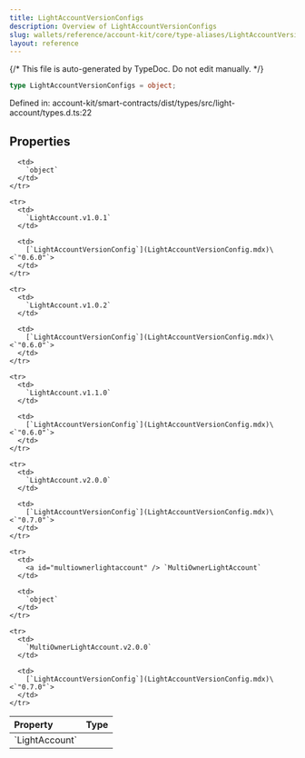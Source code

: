 ```yaml
---
title: LightAccountVersionConfigs
description: Overview of LightAccountVersionConfigs
slug: wallets/reference/account-kit/core/type-aliases/LightAccountVersionConfigs
layout: reference
---
```


{/* This file is auto-generated by TypeDoc. Do not edit manually. */}

```ts
type LightAccountVersionConfigs = object;
```

Defined in: account-kit/smart-contracts/dist/types/src/light-account/types.d.ts:22

## Properties

<table>
  <thead>
    <tr>
      <th align="left">Property</th>
      <th align="left">Type</th>
    </tr>
  </thead>

  <tbody>
    <tr>
      <td>
        <a id="lightaccount" /> `LightAccount`
      </td>

      <td>
        `object`
      </td>
    </tr>

    <tr>
      <td>
        `LightAccount.v1.0.1`
      </td>

      <td>
        [`LightAccountVersionConfig`](LightAccountVersionConfig.mdx)\<`"0.6.0"`>
      </td>
    </tr>

    <tr>
      <td>
        `LightAccount.v1.0.2`
      </td>

      <td>
        [`LightAccountVersionConfig`](LightAccountVersionConfig.mdx)\<`"0.6.0"`>
      </td>
    </tr>

    <tr>
      <td>
        `LightAccount.v1.1.0`
      </td>

      <td>
        [`LightAccountVersionConfig`](LightAccountVersionConfig.mdx)\<`"0.6.0"`>
      </td>
    </tr>

    <tr>
      <td>
        `LightAccount.v2.0.0`
      </td>

      <td>
        [`LightAccountVersionConfig`](LightAccountVersionConfig.mdx)\<`"0.7.0"`>
      </td>
    </tr>

    <tr>
      <td>
        <a id="multiownerlightaccount" /> `MultiOwnerLightAccount`
      </td>

      <td>
        `object`
      </td>
    </tr>

    <tr>
      <td>
        `MultiOwnerLightAccount.v2.0.0`
      </td>

      <td>
        [`LightAccountVersionConfig`](LightAccountVersionConfig.mdx)\<`"0.7.0"`>
      </td>
    </tr>

  </tbody>
</table>
